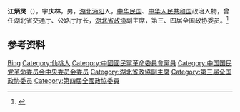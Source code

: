 '''江炳灵'''（{{bd|1885年||1972年|}}），字'''庆林'''，男，[[湖北|湖北]][[沔阳|沔阳]]人，[[中华民国|中华民国]]、[[中华人民共和国|中华人民共和国]]政治人物，曾任湖北省交通厅、公路厅厅长，[[湖北省政协|湖北省政协]]副主席，第三、四届全国政协委员。<ref>{{Cite book|title=20世纪中华人物名字号辞典|author=周家珍编著|publisher=法律出版社|year=2000|isbn=9787503628320|location=北京|pages=}}</ref>

== 参考资料 ==
{{reflist}}

{{中国人物小作品}}

{{Authority control}}
{{DEFAULTSORT:Jiang江}}
[[Category:江姓|Bing]]
[[Category:仙桃人|Category:仙桃人]]
[[Category:中國國民黨革命委員會黨員|Category:中國國民黨革命委員會黨員]]
[[Category:中国国民党革命委员会中央委员会委员|Category:中国国民党革命委员会中央委员会委员]]
[[Category:湖北省政協副主席|Category:湖北省政協副主席]]
[[Category:第三届全国政协委员|Category:第三届全国政协委员]]
[[Category:第四屆全國政協委員|Category:第四屆全國政協委員]]
